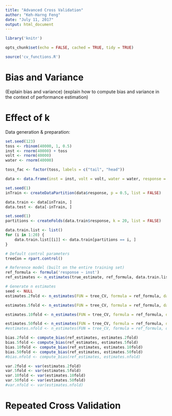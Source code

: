 ```yaml
---
title: "Advanced Cross Validation"
author: "Keh-Harng Feng"
date: "July 11, 2017"
output: html_document
---
```


```r
library('knitr')

opts_chunk$set(echo = FALSE, cached = TRUE, tidy = TRUE)
```

```r
source('cv_functions.R')
```
# Bias and Variance

(Explain bias and variance)
(explain how to compute bias and variance in the context of performance estimation)

# Effect of k
Data generation & preparation:
```r
set.seed(123)
toss <- rbinom(40000, 1, 0.5)
inst <- rnorm(40000) + toss
volt <- rnorm(40000)
water <- rnorm(40000)

toss_fac <- factor(toss, labels = c("tail", "head"))

data <- data.frame(inst = inst, volt = volt, water = water, response = toss_fac)

set.seed(1)
inTrain <- createDataPartition(data$response, p = 0.5, list = FALSE)

data.train <- data[inTrain, ]
data.test <- data[-inTrain, ]

set.seed(1)
partitions <- createFolds(data.train$response, k = 20, list = FALSE)

data.train.list <- list()
for (i in 1:20) {
    data.train.list[[i]] <- data.train[partitions == i, ]
}

# Default control parameters
treeCon = rpart.control()

# Reference model (built on the entire training set)
ref_formula <- formula('response ~ inst')
ref_estimates <- n_estimates(true_estimate, ref_formula, data.train.list, control = treeCon, data.test = data.test)
```

```r
# Generate n estimates
seed <- NULL
estimates.2fold <- n_estimates(FUN = tree_CV, formula = ref_formula, data.list = data.train.list, control = treeCon, k = 2, seed = seed)

estimates.5fold <- n_estimates(FUN = tree_CV, formula = ref_formula, data.list = data.train.list, control = treeCon, k = 5, seed = seed)

estimates.10fold <- n_estimates(FUN = tree_CV, formula = ref_formula, data.list = data.train.list, control = treeCon, k = 10, seed = seed)

estimates.50fold <- n_estimates(FUN = tree_CV, formula = ref_formula, data.list = data.train.list, control = treeCon, k = 50, seed = seed)
#estimates.nfold <- n_estimates(FUN = tree_CV, formula = ref_formula, data.list = data.train.list, control = treeCon, k = 'loo', seed = seed)

bias.2fold <- compute_bias(ref_estimates, estimates.2fold)
bias.5fold <- compute_bias(ref_estimates, estimates.5fold)
bias.10fold <- compute_bias(ref_estimates, estimates.10fold)
bias.50fold <- compute_bias(ref_estimates, estimates.50fold)
#bias.nfold <- compute_bias(ref_estimates, estimates.nfold)

var.2fold <- var(estimates.2fold)
var.5fold <- var(estimates.5fold)
var.10fold <- var(estimates.10fold)
var.50fold <- var(estimates.50fold)
#var.nfold <- var(estimates.nfold)
```

# Repeated Cross Validation